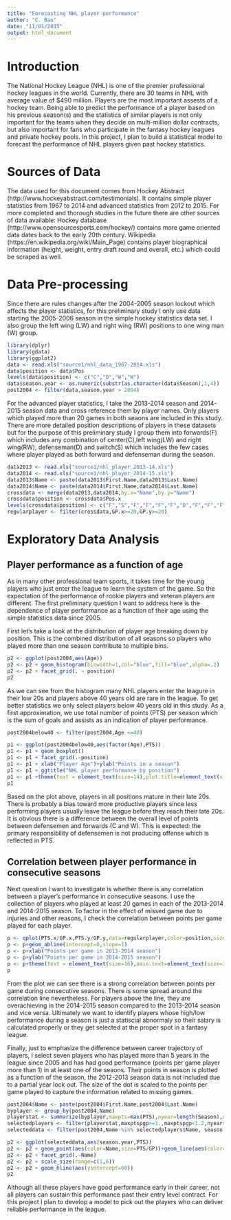```yaml
---
title: "Forecasting NHL player performance"
author: "C. Bao"
date: "11/01/2015"
output: html_document
---
```

# Introduction
The National Hockey League (NHL) is one of the premier professional hockey leagues in the world. Currently, there are 30 teams in NHL with average value of $490 million. Players are the most important assests of a hockey team. Being able to predict the performance of a player based on his previous season(s) and the statistics of similar players is not only important for the teams when they decide on multi-million dollar contracts, but also important for fans who participate in the fantasy hockey leagues and private hockey pools. In this project, I plan to build a statistical model to forecast the performance of NHL players given past hockey statistics.

# Sources of Data
The data used for this document comes from Hockey Abstract (http://www.hockeyabstract.com/testimonials). It contains simple player statistics from 1967 to 2014 and advanced statistics from 2012 to 2015. For more completed and thorough studies in the future there are other sources of data available: Hockey database (http://www.opensourcesports.com/hockey/) contains more game oriented data dates back to the early 20th century. Wikipedia (https://en.wikipedia.org/wiki/Main_Page) contains player biographical information (height, weight, entry draft round and overall, etc.) which could be scraped as well.

# Data Pre-processing
Since there are rules changes after the 2004-2005 season lockout which affects the player statistics, for this preliminary study I only use data starting the 2005-2006 season in the simple hockey statistics data set. I also group the left wing (LW) and right wing (RW) positions to one wing man (W) group.
```r
library(dplyr)
library(gdata)
library(ggplot2)
data <- read.xls("source1/nhl_data_1967-2014.xls")
data$position <- data$Pos
levels(data$position) <- c("C","D","W","W")
data$season.year <- as.numeric(substr(as.character(data$Season),1,4))
post2004 <- filter(data,season.year > 2004)
```

For the advanced player statistics, I take the 2013-2014 season and 2014-2015 season data and cross reference them by player names. Only players which played more than 20 games in both seaons are included in this study. There are more detailed position descriptions of players in these datasets but for the purpose of this preliminary study I group them into forwards(F) which includes any combination of center(C),left wing(LW) and right wing(RW), defenseman(D) and switch(S) which includes the few cases where player played as both forward and defenseman during the season.
```r
data2013 <- read.xls("source1/nhl_player_2013-14.xls")
data2014 <- read.xls("source1/nhl_player_2014-15.xls")
data2013$Name <- paste(data2013$First.Name,data2013$Last.Name)
data2014$Name <- paste(data2014$First.Name,data2014$Last.Name)
crossdata <- merge(data2013,data2014,by.x="Name",by.y="Name")
crossdata$position <- crossdata$Pos.x
levels(crossdata$position) <- c("F","S","F","F","F","F","D","F","F","F","S","F","F","F","F","F","S","F","F")
regularplayer <- filter(crossdata,GP.x>=20,GP.y>=20)
```


# Exploratory Data Analysis
## Player performance as a function of age
As in many other professional team sports, it takes time for the young players who just enter the league to learn the system of the game. So the expectation of the performance of rookie players and veteran players are different. The first preliminary question I want to address here is the dependence of player performance as a function of their age using the simple statistics data since 2005.

First let's take a look at the distribution of player age breaking down by position. This is the combined distribution of all seasons so players who played more than one season contribute to multiple bins.

```r
p2 <- ggplot(post2004,aes(Age))
p2 <- p2 + geom_histogram(binwidth=1,col="blue",fill="blue",alpha=.2)
p2 <- p2 + facet_grid(. ~ position)
p2
```

As we can see from the histogram many NHL players enter the leagure in their low 20s and players above 40 years old are rare in the league. To get better statistics we only select players below 40 years old in this study. As a first approximation, we use total number of points (PTS) per season which is the sum of goals and assists as an indication of player performance.

```r
post2004below40 <- filter(post2004,Age <=40)

p1 <- ggplot(post2004below40,aes(factor(Age),PTS))
p1 <- p1 + geom_boxplot()
p1 <- p1 + facet_grid(.~position)
p1 <- p1 + xlab("Player Age")+ylab("Points in a season")
p1 <- p1 + ggtitle("NHL player performance by position")
p1 <- p1 +theme(text = element_text(size=14),plot.title=element_text(size=16),axis.text=element_text(size=11))
p1
```

Based on the plot above, players in all positions mature in their late 20s. There is probably a bias toward more productive players since less performing players usually leave the league before they reach their late 20s. It is obvious there is a difference between the overall level of points between defensemen and forwards (C and W). This is expected: the primary responsibility of defensemen is not producing offense which is reflected in PTS. 

## Correlation between player performance in consecutive seasons
Next question I want to investigate is whether there is any correlation between a player's performance in consecutive seasons. I use the collection of players who played at least 20 games in each of the 2013-2014 and 2014-2015 season. To factor in the effect of missed game due to injuries and other reasons, I check the correlation between points per game played for each player.

```r
p <- qplot(PTS.x/GP.x,PTS.y/GP.y,data=regularplayer,color=position,size=I(5),alpha=I(0.7))
p <- p+geom_abline(intercept=0,slope=1)
p <- p+xlab("Points per game in 2013-2014 season")
p <- p+ylab("Points per game in 2014-2015 season")
p <- p+theme(text = element_text(size=16),axis.text=element_text(size=14))
p
```

From the plot we can see there is a strong correlation between points per game during consecutive seasons. There is some spread around the correlation line nevertheless. For players above the line, they are overachieving in the 2014-2015 season compared to the 2013-2014 season and vice versa. Ultimately we want to identify players whose high/low performance during a season is just a statiscial abnormaly so their salary is calculated properly or they get selected at the proper spot in a fantasy league.

Finally, just to emphasize the difference between career trajectory of players, I select seven players who has played more than 5 years in the league since 2005 and has had good performance (points per game player more than 1) in at least one of the seaons. Their points in season is plotted as a function of the season, the 2012-2013 season data is not included due to a partial year lock out. The size of the dot is scaled to the points per game played to capture the information related to missing games.

```r
post2004$Name <- paste(post2004$First.Name,post2004$Last.Name)
byplayer <- group_by(post2004,Name)
playerstat <- summarize(byplayer,maxpts=max(PTS),nyear=length(Season),entryage=min(Age),mingame=min(GP),maxptspgp=max(PTS/GP),diffptspgp=max(PTS/GP)-min(PTS/GP))
selectedplayers <- filter(playerstat,maxptspgp>=1.,maxptspgp<1.2,nyear>5,entryage <=22,mingame>20,diffptspgp>0.5)
selecteddata <- filter(post2004,Name %in% selectedplayers$Name, season.year!=2012)

p2 <- ggplot(selecteddata,aes(season.year,PTS))
p2 <- p2 + geom_point(aes(color=Name,size=PTS/GP))+geom_line(aes(color=Name))
p2 <- p2 + facet_grid(.~Name)
p2 <- p2 + scale_size(range=c(1,6))
p2 <- p2 + geom_hline(aes(yintercept=60))
p2
```

Although all these players have good performance early in their career, not all players can sustain this performance past their entry level contract. For this project I plan to develop a model to pick out the players who can deliver reliable performance in the league.
